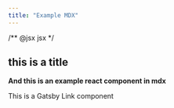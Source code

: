 ```yaml
---
title: "Example MDX"
---
```


/** @jsx jsx */

## this is a title

**And this is an example react component in mdx**

<Link
  to="/"
  sx={{
    color: `primary`,
  }}
>
  This is a Gatsby Link component
</Link>
